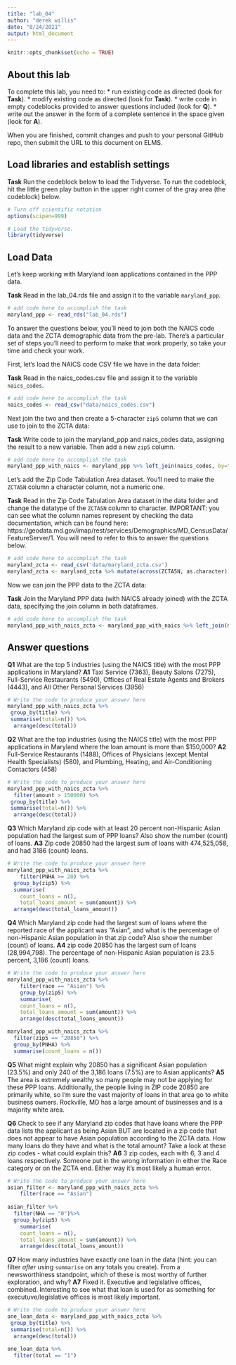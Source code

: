 ```yaml
---
title: "lab_04"
author: "derek willis"
date: "8/24/2021"
output: html_document
---
```


```r
knitr::opts_chunk$set(echo = TRUE)
```

## About this lab

To complete this lab, you need to:
* run existing code as directed (look for **Task**).
* modify existing code as directed (look for **Task**).
* write code in empty codeblocks provided to answer questions included (look for **Q**).
* write out the answer in the form of a complete sentence in the space given (look for **A**).

When you are finished, commit changes and push to your personal GitHub repo, then submit the URL to this document on ELMS.

## Load libraries and establish settings

**Task** Run the codeblock below to load the Tidyverse. To run the codeblock, hit the little green play button in the upper right corner of the gray area (the codeblock) below.

```r
# Turn off scientific notation
options(scipen=999)

# Load the tidyverse.
library(tidyverse)
```

## Load Data

Let's keep working with Maryland loan applications contained in the PPP data.

**Task** Read in the lab_04.rds file and assign it to the variable `maryland_ppp`.

```r
# add code here to accomplish the task
maryland_ppp <- read_rds("lab_04.rds")
```

To answer the questions below, you'll need to join both the NAICS code data and the ZCTA demographic data from the pre-lab. There's a particular set of steps you'll need to perform to make that work properly, so take your time and check your work.

First, let's load the NAICS code CSV file we have in the data folder:

**Task** Read in the naics_codes.csv file and assign it to the variable `naics_codes`.

```r
# add code here to accomplish the task
naics_codes <- read_csv("data/naics_codes.csv")
```

Next join the two and then create a 5-character `zip5` column that we can use to join to the ZCTA data:

**Task** Write code to join the maryland_ppp and naics_codes data, assigning the result to a new variable. Then add a new `zip5` column.

```r
# add code here to accomplish the task
maryland_ppp_with_naics <- maryland_ppp %>% left_join(naics_codes, by="naics_code") %>% mutate(zip5 = str_sub(zip, 1, 5))

```

Let's add the Zip Code Tabulation Area dataset. You'll need to make the `ZCTA5N` column a character column, not a numeric one.

**Task** Read in the Zip Code Tabulation Area dataset in the data folder and change the datatype of the `ZCTA5N` column to character. IMPORTANT: you can see what the column names represent by checking the data documentation, which can be found here: https://geodata.md.gov/imap/rest/services/Demographics/MD_CensusData/FeatureServer/1. You will need to refer to this to answer the questions below.

```r
# add code here to accomplish the task
maryland_zcta <- read_csv('data/maryland_zcta.csv')
maryland_zcta <- maryland_zcta %>% mutate(across(ZCTA5N, as.character))
```

Now we can join the PPP data to the ZCTA data:

**Task** Join the Maryland PPP data (with NAICS already joined) with the ZCTA data, specifying the join column in both dataframes.

```r
# add code here to accomplish the task
maryland_ppp_with_naics_zcta <- maryland_ppp_with_naics %>% left_join(maryland_zcta, by=c("zip5"="ZCTA5N"))
```

## Answer questions

**Q1** What are the top 5 industries (using the NAICS title) with the most PPP applications in Maryland?
**A1** Taxi Service (7363), Beauty Salons (7275), Full-Service Restaurants (5490), Offices of Real Estate Agents and Brokers (4443), and All Other Personal Services (3956)

```r
# Write the code to produce your answer here
maryland_ppp_with_naics_zcta %>%
 group_by(title) %>%
 summarise(total=n()) %>%
  arrange(desc(total)) 


```


**Q2** What are the top industries (using the NAICS title) with the most PPP applications in Maryland where the loan amount is more than $150,000?
**A2** Full-Service Restaurants (1488), Offices of Physicians (except Mental Health Specialists) (580), and Plumbing, Heating, and Air-Conditioning Contactors (458)

```r
# Write the code to produce your answer here
maryland_ppp_with_naics_zcta %>% 
  filter(amount > 150000) %>%
 group_by(title) %>%
 summarise(total=n()) %>%
  arrange(desc(total)) 

```

**Q3** Which Maryland zip code with at least 20 percent non-Hispanic Asian population had the largest sum of PPP loans? Also show the number (count) of loans.
**A3** Zip code 20850 had the largest sum of loans with 474,525,058, and had 3186 (count) loans.

```r
# Write the code to produce your answer here
maryland_ppp_with_naics_zcta %>% 
    filter(PNHA >= 20) %>%
  group_by(zip5) %>%
  summarise(
    count_loans = n(),
    total_loans_amount = sum(amount)) %>%
  arrange(desc(total_loans_amount))


```

**Q4** Which Maryland zip code had the largest sum of loans where the reported race of the applicant was "Asian", and what is the percentage of non-Hispanic Asian population in that zip code? Also show the number (count) of loans.
**A4** zip code 20850 has the largest sum of loans (28,994,798). The percentage of non-Hispanic Asian population is 23.5 percent, 3,186 (count) loans.

```r
# Write the code to produce your answer here
maryland_ppp_with_naics_zcta %>% 
    filter(race == "Asian") %>%
    group_by(zip5) %>%
    summarise(
    count_loans = n(),
    total_loans_amount = sum(amount)) %>%
    arrange(desc(total_loans_amount))

maryland_ppp_with_naics_zcta %>% 
  filter(zip5 == "20850") %>%
  group_by(PNHA) %>%
  summarise(count_loans = n())
```

**Q5** What might explain why 20850 has a significant Asian population (23.5%) and only 240 of the 3,186 loans (7.5%) are to Asian applicants?
**A5** The area is extremely wealthy so many people may not be applying for these PPP loans. Additionally, the people living in ZIP code 20850 are primarily white, so I'm sure the vast majority of loans in that area go to white business owners. Rockville, MD has a large amount of businesses and is a majority white area.  


**Q6** Check to see if any Maryland zip codes that have loans where the PPP data lists the applicant as being Asian BUT are located in a zip code that does not appear to have Asian population according to the ZCTA data. How many loans do they have and what is the total amount? Take a look at these zip codes - what could explain this?
**A6** 3 zip codes, each with 6, 3 and 4 loans respectively. Someone put in the wrong information in either the Race category or on the ZCTA end. Either way it's most likely a human error. 

```r
# Write the code to produce your answer here
asian_filter <- maryland_ppp_with_naics_zcta %>% 
    filter(race == "Asian")
  
asian_filter %>%  
  filter(NHA == "0")%>%
  group_by(zip5) %>%
    summarise(
    count_loans = n(),
    total_loans_amount = sum(amount)) %>%
    arrange(desc(total_loans_amount))
```

**Q7** How many industries have exactly one loan in the data (hint: you can filter _after_ using `summarise` on any totals you create). From a newsworthiness standpoint, which of these is most worthy of further exploration, and why?
**A7** Fixed it. Executive and legislative offices, combined. Interesting to see what that loan is used for as something for executuve/legislative offices is most likely important. 

```r
# Write the code to produce your answer here
one_loan_data <- maryland_ppp_with_naics_zcta %>%
 group_by(title) %>%
 summarise(total=n()) %>%
  arrange(desc(total))

one_loan_data %>%
  filter(total == "1") 
 
  
```
